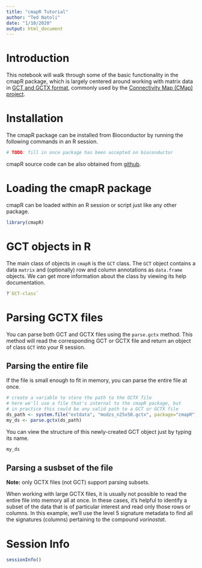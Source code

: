 ```yaml
---
title: "cmapR Tutorial"
author: "Ted Natoli"
date: "1/10/2020"
output: html_document
---
```


# Introduction

This notebook will walk through some of the basic functionality in the cmapR package, which is largely centered around working with matrix data in [GCT and GCTX format](https://doi.org/10.1093/bioinformatics/bty784), commonly used by the [Connectivity Map (CMap) project](https://clue.io). 


# Installation

The cmapR package can be installed from Bioconductor by running the following commands in an R session.
```r
# TODO: fill in once package has been accepted on bioconductor
```
cmapR source code can be also obtained from [github](https://github.com/cmap/cmapR). 


# Loading the cmapR package

cmapR can be loaded within an R session or script just like any other package.
```r
library(cmapR)
```


# GCT objects in R

The main class of objects in `cmapR` is the `GCT` class. The `GCT` object contains a data `matrix` and (optionally) row and column annotations as `data.frame` objects. We can get more information about the class by viewing its help documentation.
```r
?`GCT-class`
```


# Parsing GCTX files

You can parse both GCT and GCTX files using the `parse.gctx` method. This method will read the corresponding GCT or GCTX file and return an object of class `GCT` into your R session.

## Parsing the entire file

If the file is small enough to fit in memory, you can parse the entire file at once.
```r
# create a variable to store the path to the GCTX file
# here we'll use a file that's internal to the cmapR package, but
# in practice this could be any valid path to a GCT or GCTX file
ds_path <- system.file("extdata", "modzs_n25x50.gctx", package="cmapR")
my_ds <- parse.gctx(ds_path)
```

You can view the structure of this newly-created GCT object just by typing its name.
```r
my_ds
```


## Parsing a susbset of the file

**Note:** only GCTX files (not GCT) support parsing subsets.

When working with large GCTX files, it is usually not possible to read the entire file into memory all at once. In these cases, it's helpful to identify a subset of the data that is of particular interest and read only those rows or columns. In this example, we'll use the level 5 signature metadata to find all the signatures (columns) pertaining to the compound *vorinostat*.



# Session Info
```r
sessionInfo()
```


